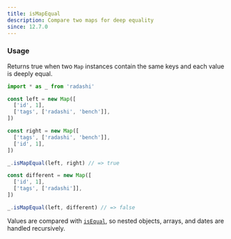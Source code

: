 ```yaml
---
title: isMapEqual
description: Compare two maps for deep equality
since: 12.7.0
---
```


### Usage

Returns true when two `Map` instances contain the same keys and each value is
deeply equal.

```ts
import * as _ from 'radashi'

const left = new Map([
  ['id', 1],
  ['tags', ['radashi', 'bench']],
])

const right = new Map([
  ['tags', ['radashi', 'bench']],
  ['id', 1],
])

_.isMapEqual(left, right) // => true

const different = new Map([
  ['id', 1],
  ['tags', ['radashi']],
])

_.isMapEqual(left, different) // => false
```

Values are compared with [`isEqual`](./isEqual), so nested objects, arrays, and
dates are handled recursively.
